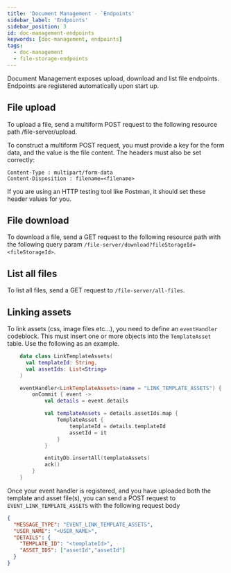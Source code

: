 ```yaml
---
title: 'Document Management - `Endpoints'
sidebar_label: 'Endpoints'
sidebar_position: 3
id: doc-management-endpoints
keywords: [doc-management, endpoints]
tags:
  - doc-management
  - file-storage-endpoints
---
```



Document Management exposes upload, download and list file endpoints. Endpoints are registered automatically upon start up.

## File upload

To upload a file, send a multiform POST request to the following resource path /file-server/upload. 

To construct a multiform POST request, you must provide a key for the form data, and the value is the file content. The headers must also be set correctly:
```
Content-Type : multipart/form-data
Content-Disposition : filename=<filename>
```

 If you are using an HTTP testing tool like Postman, it should set these header values for you.


## File download

To download a file, send a GET request to the following resource path with the following query param `/file-server/download?fileStorageId=<fileStorageId>`.


## List all files

To list all files, send a GET request to `/file-server/all-files`.


## Linking assets

To link assets (css, image files etc...), you need to define an `eventHandler` codeblock. This must insert one or more objects into the `TemplateAsset` table. Use the following as an example.

```kotlin
    data class LinkTemplateAssets(
      val templateId: String,
      val assetIds: List<String>
    )

    eventHandler<LinkTemplateAssets>(name = "LINK_TEMPLATE_ASSETS") {
        onCommit { event ->
            val details = event.details

            val templateAssets = details.assetIds.map {
                TemplateAsset {
                    templateId = details.templateId
                    assetId = it
                }
            }

            entityDb.insertAll(templateAssets)
            ack()
        }
    }
```

Once your event handler is registered, and you have uploaded both the template and asset file(s), you can send a POST request to `EVENT_LINK_TEMPLATE_ASSETS` with the following request body

```json
{
  "MESSAGE_TYPE": "EVENT_LINK_TEMPLATE_ASSETS",
  "USER_NAME": "<USER_NAME>",
  "DETAILS": {
    "TEMPLATE_ID": "<templateId>",
    "ASSET_IDS": ["assetId","assetId"]
  }
}
```
